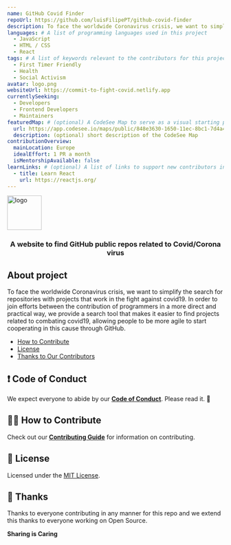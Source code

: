 ```yaml
---
name: GitHub Covid Finder
repoUrl: https://github.com/luisFilipePT/github-covid-finder
description: To face the worldwide Coronavirus crisis, we want to simplify the search for repositories with projects that work in the fight against covid19.
languages: # A list of programming languages used in this project
  - JavaScript
  - HTML / CSS
  - React
tags: # A list of keywords relevant to the contributors for this project
  - First Timer Friendly
  - Health
  - Social Activism
avatar: logo.png
websiteUrl: https://commit-to-fight-covid.netlify.app
currentlySeeking:
  - Developers
  - Frontend Developers
  - Maintainers
featuredMap: # (optional) A CodeSee Map to serve as a visual starting point for contributors
  url: https://app.codesee.io/maps/public/848e3630-1650-11ec-8bc1-7d4a4822cc27
  description: (optional) short description of the CodeSee Map
contributionOverview:
  mainLocation: Europe
  idealEffort: 1 PR a month
  isMentorshipAvailable: false
learnLinks: # (optional) A list of links to support new contributors in learning about your project and tech stack and culture / community
  - title: Learn React
    url: https://reactjs.org/
---
```


<!-- Divide your content into sections using our handy shortcodes. Each section is optional -->

<Overview>

<img src="https://github.com/luisFilipePT/github-covid-finder/raw/master/readme-logo.png" alt="logo" width="80px"/>

<h3 align="center">
  A website to find GitHub public repos related to Covid/Corona virus
</h3>

## About project

To face the worldwide Coronavirus crisis, we want to simplify the search for repositories with projects that work in the fight against covid19. In order to join efforts between the contribution of programmers in a more direct and practical way, we provide a search tool that makes it easier to find projects related to combating covid19, allowing people to be more agile to start cooperating in this cause through GitHub.

</Overview>

<Contributing>

- [How to Contribute](#-how-to-contribute)
- [License](#memo-license)
- [Thanks to Our Contributors](#-thanks)

## ❗ Code of Conduct

We expect everyone to abide by our [**Code of Conduct**](https://github.com/luisFilipePT/github-covid-finder/blob/master/CODE_OF_CONDUCT.md). Please read it. 🤝

## 🙌🏻 How to Contribute

Check out our [**Contributing Guide**](https://github.com/luisFilipePT/github-covid-finder/blob/master/CONTRIBUTING.md) for information on contributing.

## :memo: License

Licensed under the [MIT License](https://github.com/luisFilipePT/github-covid-finder/blob/master/LICENSE).

## 💜 Thanks

Thanks to everyone contributing in any manner for this repo and we extend this thanks to everyone working on Open Source.

**Sharing is Caring**

</Contributing>